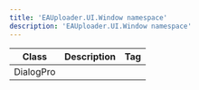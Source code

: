 ```yaml
---
title: 'EAUploader.UI.Window namespace'
description: 'EAUploader.UI.Window namespace'
---
```


| Class     | Description | Tag |
| --------- | ----------- | --- |
| DialogPro |             |     |
